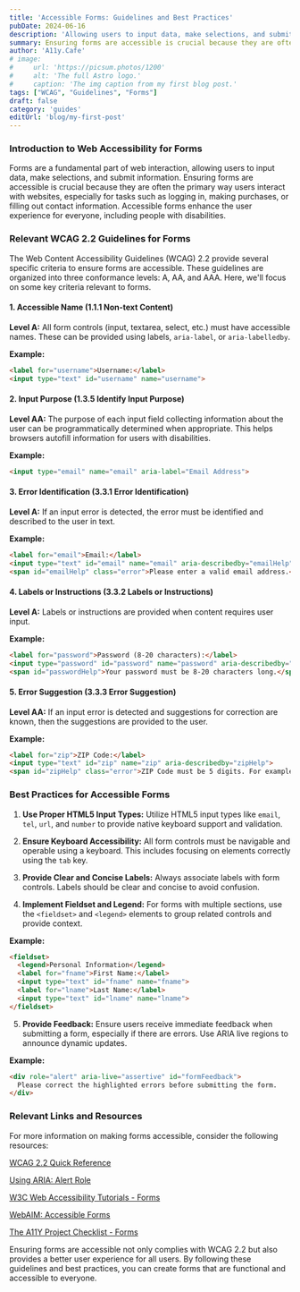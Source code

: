 ```yaml
---
title: 'Accessible Forms: Guidelines and Best Practices'
pubDate: 2024-06-16
description: 'Allowing users to input data, make selections, and submit information.'
summary: Ensuring forms are accessible is crucial because they are often the primary way users interact with websites, especially for tasks such as logging in, making purchases, or filling out contact information.
author: 'A11y.Cafe'
# image:
#     url: 'https://picsum.photos/1200'
#     alt: 'The full Astro logo.'
#     caption: 'The img caption from my first blog post.'
tags: ["WCAG", "Guidelines", "Forms"]
draft: false
category: 'guides'
editUrl: 'blog/my-first-post'
---
```



### Introduction to Web Accessibility for Forms

Forms are a fundamental part of web interaction, allowing users to input data, make selections, and submit information. Ensuring forms are accessible is crucial because they are often the primary way users interact with websites, especially for tasks such as logging in, making purchases, or filling out contact information. Accessible forms enhance the user experience for everyone, including people with disabilities.

### Relevant WCAG 2.2 Guidelines for Forms

The Web Content Accessibility Guidelines (WCAG) 2.2 provide several specific criteria to ensure forms are accessible. These guidelines are organized into three conformance levels: A, AA, and AAA. Here, we'll focus on some key criteria relevant to forms.

#### 1. Accessible Name (1.1.1 Non-text Content)
**Level A:** All form controls (input, textarea, select, etc.) must have accessible names. These can be provided using labels, `aria-label`, or `aria-labelledby`.

**Example:**
```html
<label for="username">Username:</label>
<input type="text" id="username" name="username">
```

#### 2. Input Purpose (1.3.5 Identify Input Purpose)
**Level AA:** The purpose of each input field collecting information about the user can be programmatically determined when appropriate. This helps browsers autofill information for users with disabilities.

**Example:**
```html
<input type="email" name="email" aria-label="Email Address">
```

#### 3. Error Identification (3.3.1 Error Identification)
**Level A:** If an input error is detected, the error must be identified and described to the user in text.

**Example:**
```html
<label for="email">Email:</label>
<input type="text" id="email" name="email" aria-describedby="emailHelp">
<span id="emailHelp" class="error">Please enter a valid email address.</span>
```

#### 4. Labels or Instructions (3.3.2 Labels or Instructions)
**Level A:** Labels or instructions are provided when content requires user input.

**Example:**
```html
<label for="password">Password (8-20 characters):</label>
<input type="password" id="password" name="password" aria-describedby="passwordHelp">
<span id="passwordHelp">Your password must be 8-20 characters long.</span>
```

#### 5. Error Suggestion (3.3.3 Error Suggestion)
**Level AA:** If an input error is detected and suggestions for correction are known, then the suggestions are provided to the user.

**Example:**
```html
<label for="zip">ZIP Code:</label>
<input type="text" id="zip" name="zip" aria-describedby="zipHelp">
<span id="zipHelp" class="error">ZIP Code must be 5 digits. For example, 12345.</span>
```

### Best Practices for Accessible Forms

1. **Use Proper HTML5 Input Types:** Utilize HTML5 input types like `email`, `tel`, `url`, and `number` to provide native keyboard support and validation.

2. **Ensure Keyboard Accessibility:** All form controls must be navigable and operable using a keyboard. This includes focusing on elements correctly using the `tab` key.

3. **Provide Clear and Concise Labels:** Always associate labels with form controls. Labels should be clear and concise to avoid confusion.

4. **Implement Fieldset and Legend:** For forms with multiple sections, use the `<fieldset>` and `<legend>` elements to group related controls and provide context.

**Example:**
```html
<fieldset>
  <legend>Personal Information</legend>
  <label for="fname">First Name:</label>
  <input type="text" id="fname" name="fname">
  <label for="lname">Last Name:</label>
  <input type="text" id="lname" name="lname">
</fieldset>
```

5. **Provide Feedback:** Ensure users receive immediate feedback when submitting a form, especially if there are errors. Use ARIA live regions to announce dynamic updates.

**Example:**
```html
<div role="alert" aria-live="assertive" id="formFeedback">
  Please correct the highlighted errors before submitting the form.
</div>
```

### Relevant Links and Resources

For more information on making forms accessible, consider the following resources:

<p><a href="https://www.w3.org/WAI/WCAG22/quickref/" target="_blank">WCAG 2.2 Quick Reference</a></p>
<p><a href="https://developer.mozilla.org/en-US/docs/Web/Accessibility/ARIA/ARIA_Techniques/Using_the_alert_role" target="_blank">Using ARIA: Alert Role</a></p>
<p><a href="https://www.w3.org/WAI/tutorials/forms/" target="_blank">W3C Web Accessibility Tutorials - Forms</a></p>
<p><a href="https://webaim.org/techniques/forms/" target="_blank">WebAIM: Accessible Forms</a></p>
<p><a href="https://www.a11yproject.com/checklist/#forms" target="_blank">The A11Y Project Checklist - Forms</a></p>

Ensuring forms are accessible not only complies with WCAG 2.2 but also provides a better user experience for all users. By following these guidelines and best practices, you can create forms that are functional and accessible to everyone.